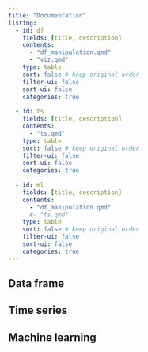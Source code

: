 ```yaml
---
title: "Documentation"
listing:
  - id: df
    fields: [title, description]
    contents: 
      - "df_manipulation.qmd"
      - "viz.qmd"
    type: table
    sort: false # keep original order
    filter-ui: false
    sort-ui: false
    categories: true
    
  - id: ts
    fields: [title, description]
    contents: 
      - "ts.qmd"
    type: table
    sort: false # keep original order
    filter-ui: false
    sort-ui: false
    categories: true
    
  - id: ml
    fields: [title, description]
    contents: 
      - "df_manipulation.qmd"
      #- "ts.qmd"
    type: table
    sort: false # keep original order
    filter-ui: false
    sort-ui: false
    categories: true
---
```


## Data frame

::: {#df}
:::


## Time series

::: {#ts}
:::

## Machine learning

::: {#ml}
:::





